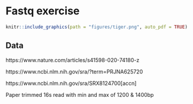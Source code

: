 # Fastq exercise
```r
knitr::include_graphics(path = "figures/tiger.png", auto_pdf = TRUE)
```



## Data

https://www.nature.com/articles/s41598-020-74180-z

https://www.ncbi.nlm.nih.gov/sra/?term=PRJNA625720

https://www.ncbi.nlm.nih.gov/sra/SRX8124700[accn]

Paper trimmed 16s read with min and max of 1200 & 1400bp